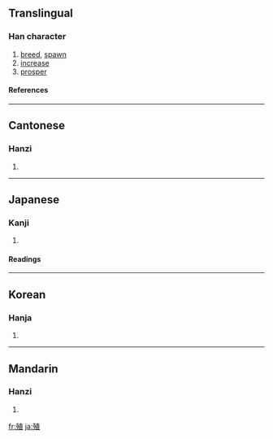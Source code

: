 ==Translingual==
===Han character===
{{Han char|rn=78|rad=歹|as=08|sn=12|four=1421<sub>6</sub>|canj=一弓十月一 (MNJBM)}}
# [[breed]], [[spawn]]
# [[increase]]
# [[prosper]]
====References====
{{Han ref|kx=0581.330|dkj=16502|dj=0974.020|hdz=21388.100|uh=6B96|ud=27542|bh=B4DE|bd=46302}}

----
==Cantonese==
===Hanzi===
{{yue-hanzi|jyut=|y=jik6}}
# {{defn|Cantonese}}

----
==Japanese==
===Kanji===
{{ja-kanji|grade=c|rs=歹08}}
# {{defn|Japanese}} 
====Readings====
{{ja-readings|on=[[しょく]] (shoku)|kun=[[ふえる]] (fueru), [[うえる]] (ueru), [[ふやす]] (fuyasu)}}

----
==Korean==
===Hanja===
{{ko-hanja|hangeul=식|eumhun=|rv=sik|mr=sik|y=sik}}
# {{defn|Korean}}

----
==Mandarin==
===Hanzi===
{{cmn-hanzi|pin=[[zhí]] ([[zhi2]])|wg=chih<sup>2</sup>}}
# {{defn|Mandarin}}

[[fr:殖]]
[[ja:殖]]